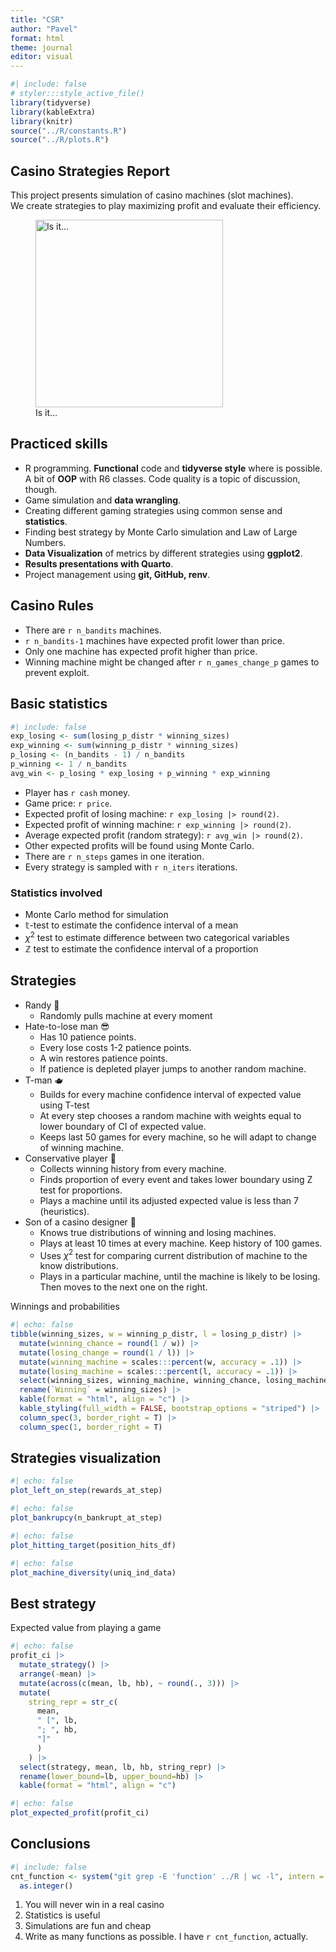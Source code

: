 ```yaml
---
title: "CSR"
author: "Pavel"
format: html
theme: journal
editor: visual
---
```


```r
#| include: false
# styler:::style_active_file()
library(tidyverse)
library(kableExtra)
library(knitr)
source("../R/constants.R")
source("../R/plots.R")
```

## Casino Strategies Report

This project presents simulation of casino machines (slot machines).\
We create strategies to play maximizing profit and evaluate their efficiency.

![Is it...](pics/ocean.jpeg){fig-align="left" width="300"}

## Practiced skills

-   R programming. **Functional** code and **tidyverse style** where is possible. A bit of **OOP** with R6 classes. Code quality is a topic of discussion, though.
-   Game simulation and **data wrangling**.
-   Creating different gaming strategies using common sense and **statistics**.
-   Finding best strategy by Monte Carlo simulation and Law of Large Numbers.
-   **Data Visualization** of metrics by different strategies using **ggplot2**.
-   **Results presentations with Quarto**.
-   Project management using **git, GitHub, renv**.

## Casino Rules

-   There are `r n_bandits` machines.
-   `r n_bandits-1` machines have expected profit lower than price.
-   Only one machine has expected profit higher than price.
-   Winning machine might be changed after `r n_games_change_p` games to prevent exploit.

## Basic statistics

```r
#| include: false
exp_losing <- sum(losing_p_distr * winning_sizes)
exp_winning <- sum(winning_p_distr * winning_sizes)
p_losing <- (n_bandits - 1) / n_bandits
p_winning <- 1 / n_bandits
avg_win <- p_losing * exp_losing + p_winning * exp_winning
```

-   Player has `r cash` money.
-   Game price: `r price`.
-   Expected profit of losing machine: `r exp_losing |> round(2)`.
-   Expected profit of winning machine: `r exp_winning |> round(2)`.
-   Average expected profit (random strategy): `r avg_win |> round(2)`.
-   Other expected profits will be found using Monte Carlo.
-   There are `r n_steps` games in one iteration.
-   Every strategy is sampled with `r n_iters` iterations.

### Statistics involved

-   Monte Carlo method for simulation
-   $\mathbb{t}$-test to estimate the confidence interval of a mean
-   $\chi^2$ test to estimate difference between two categorical variables
-   $\mathbb{Z}$ test to estimate the confidence interval of a proportion

## Strategies

-   Randy 🤪
    -   Randomly pulls machine at every moment
-   Hate-to-lose man 😎
    -   Has 10 patience points.
    -   Every lose costs 1-2 patience points.
    -   A win restores patience points.
    -   If patience is depleted player jumps to another random machine.
-   T-man 🫖
    -   Builds for every machine confidence interval of expected value using T-test
    -   At every step chooses a random machine with weights equal to lower boundary of CI of expected value.
    -   Keeps last 50 games for every machine, so he will adapt to change of winning machine.
-   Conservative player 🐌
    -   Collects winning history from every machine.
    -   Finds proportion of every event and takes lower boundary using Z test for proportions.
    -   Plays a machine until its adjusted expected value is less than 7 (heuristics).
-   Son of a casino designer 🤡
    -   Knows true distributions of winning and losing machines.
    -   Plays at least 10 times at every machine. Keep history of 100 games.
    -   Uses $\chi^2$ test for comparing current distribution of machine to the know distributions.
    -   Plays in a particular machine, until the machine is likely to be losing. Then moves to the next one on the right.

Winnings and probabilities

```r
#| echo: false
tibble(winning_sizes, w = winning_p_distr, l = losing_p_distr) |>
  mutate(winning_chance = round(1 / w)) |>
  mutate(losing_change = round(1 / l)) |>
  mutate(winning_machine = scales:::percent(w, accuracy = .1)) |>
  mutate(losing_machine = scales:::percent(l, accuracy = .1)) |>
  select(winning_sizes, winning_machine, winning_chance, losing_machine, losing_change) |>
  rename(`Winning` = winning_sizes) |>
  kable(format = "html", align = "c") |>
  kable_styling(full_width = FALSE, bootstrap_options = "striped") |>
  column_spec(3, border_right = T) |> 
  column_spec(1, border_right = T) 
```

## Strategies visualization

```r
#| echo: false
plot_left_on_step(rewards_at_step)
```

```r
#| echo: false
plot_bankrupcy(n_bankrupt_at_step)
```

```r
#| echo: false
plot_hitting_target(position_hits_df)
```

```r
#| echo: false
plot_machine_diversity(uniq_ind_data)
```

## Best strategy

Expected value from playing a game

```r
#| echo: false
profit_ci |>
  mutate_strategy() |>
  arrange(-mean) |>
  mutate(across(c(mean, lb, hb), ~ round(., 3))) |> 
  mutate(
    string_repr = str_c(
      mean,
      " [", lb,
      "; ", hb,
      "]"
      )
    ) |>
  select(strategy, mean, lb, hb, string_repr) |> 
  rename(lower_bound=lb, upper_bound=hb) |> 
  kable(format = "html", align = "c")
```

```r
#| echo: false
plot_expected_profit(profit_ci)
```

## Conclusions

```r
#| include: false
cnt_function <- system("git grep -E 'function' ../R | wc -l", intern = T) |>
  as.integer()
```

1.  You will never win in a real casino
2.  Statistics is useful
3.  Simulations are fun and cheap
4.  Write as many functions as possible. I have `r cnt_function`, actually.
